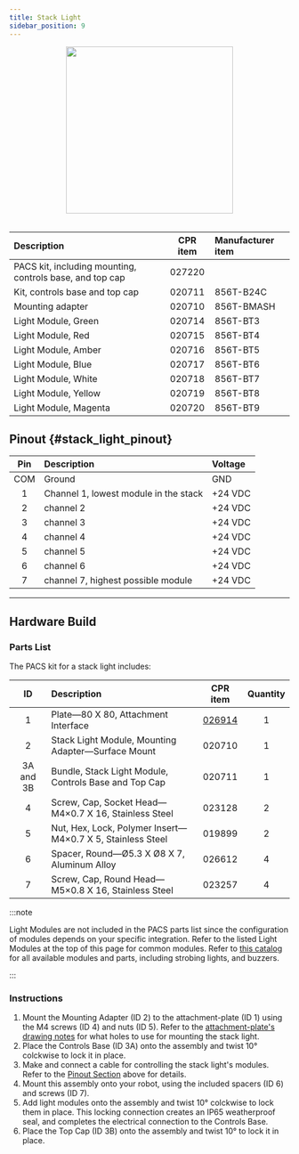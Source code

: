 ```yaml
---
title: Stack Light
sidebar_position: 9
---
```


<center>
  <img
    src="/img/accessories_images/stack_light_1.png"
    width="300"
  />
</center>

<br />

| Description                                              | CPR item | Manufacturer item |
| :------------------------------------------------------- | :------: | :---------------- |
| PACS kit, including mounting, controls base, and top cap |  027220  |                   |
| Kit, controls base and top cap                           |  020711  | 856T-B24C         |
| Mounting adapter                                         |  020710  | 856T-BMASH        |
| Light Module, Green                                      |  020714  | 856T-BT3          |
| Light Module, Red                                        |  020715  | 856T-BT4          |
| Light Module, Amber                                      |  020716  | 856T-BT5          |
| Light Module, Blue                                       |  020717  | 856T-BT6          |
| Light Module, White                                      |  020718  | 856T-BT7          |
| Light Module, Yellow                                     |  020719  | 856T-BT8          |
| Light Module, Magenta                                    |  020720  | 856T-BT9          |

## Pinout {#stack_light_pinout}

| Pin | Description                           | Voltage |
| :-: | :------------------------------------ | :------ |
| COM | Ground                                | GND     |
|  1  | Channel 1, lowest module in the stack | +24 VDC |
|  2  | channel 2                             | +24 VDC |
|  3  | channel 3                             | +24 VDC |
|  4  | channel 4                             | +24 VDC |
|  5  | channel 5                             | +24 VDC |
|  6  | channel 6                             | +24 VDC |
|  7  | channel 7, highest possible module    | +24 VDC |

---

## Hardware Build

### Parts List

The PACS kit for a stack light includes:

|    ID     | Description                                                |                      CPR item                       | Quantity |
| :-------: | :--------------------------------------------------------- | :-------------------------------------------------: | :------: |
|     1     | Plate—80 X 80, Attachment Interface                        | [026914](/assets/pdf/clearpath_robotics_026914.pdf) |    1     |
|     2     | Stack Light Module, Mounting Adapter—Surface Mount         |                       020710                        |    1     |
| 3A and 3B | Bundle, Stack Light Module, Controls Base and Top Cap      |                       020711                        |    1     |
|     4     | Screw, Cap, Socket Head—M4×0.7 X 16, Stainless Steel       |                       023128                        |    2     |
|     5     | Nut, Hex, Lock, Polymer Insert—M4×0.7 X 5, Stainless Steel |                       019899                        |    2     |
|     6     | Spacer, Round—Ø5.3 X Ø8 X 7, Aluminum Alloy                |                       026612                        |    4     |
|     7     | Screw, Cap, Round Head—M5×0.8 X 16, Stainless Steel        |                       023257                        |    4     |

:::note

Light Modules are not included in the PACS parts list since the configuration of modules depends on your specific integration.
Refer to the listed Light Modules at the top of this page for common modules.
Refer to [this catalog](/assets/pdf/clearpath_robotics_027220-TDS1.pdf) for all available modules and parts, including strobing lights, and buzzers.

:::

### Instructions

1.  Mount the Mounting Adapter (ID 2) to the attachment-plate (ID 1) using the M4 screws (ID 4) and nuts (ID 5).
    Refer to the [attachment-plate's drawing notes](/assets/pdf/clearpath_robotics_026914.pdf) for what holes to use for mounting the stack light.
2.  Place the Controls Base (ID 3A) onto the assembly and twist 10° colckwise to lock it in place.
3.  Make and connect a cable for controlling the stack light's modules.
    Refer to the [Pinout Section](#stack_light_pinout) above for details.
4.  Mount this assembly onto your robot, using the included spacers (ID 6) and screws (ID 7).
5.  Add light modules onto the assembly and twist 10° colckwise to lock them in place.
    This locking connection creates an IP65 weatherproof seal, and completes the electrical connection to the Controls Base.
6.  Place the Top Cap (ID 3B) onto the assembly and twist 10° to lock it in place.
